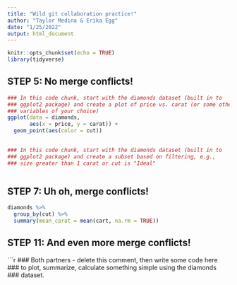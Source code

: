 ```yaml
---
title: "Wild git collaboration practice!"
author: "Taylor Medina & Erika Egg"
date: "1/25/2022"
output: html_document
---
```


```r
knitr::opts_chunk$set(echo = TRUE)
library(tidyverse)
```

## STEP 5: No merge conflicts!

```r
### In this code chunk, start with the diamonds dataset (built in to
### ggplot2 package) and create a plot of price vs. carat (or some other
### variables of your choice)
ggplot(data = diamonds,
       aes(x = price, y = carat)) +
  geom_point(aes(color = cut))
 
```

```r
### In this code chunk, start with the diamonds dataset (built in to
### ggplot2 package) and create a subset based on filtering, e.g., 
### size greater than 1 carat or cut is "Ideal"



```

## STEP 7: Uh oh, merge conflicts!

```r
diamonds %>% 
  group_by(cut) %>% 
  summary(mean_carat = mean(cart, na.rm = TRUE))

```

## STEP 11: And even more merge conflicts!

```r
### Both partners - delete this comment, then write some code here
### to plot, summarize, calculate something simple using the diamonds
### dataset.


